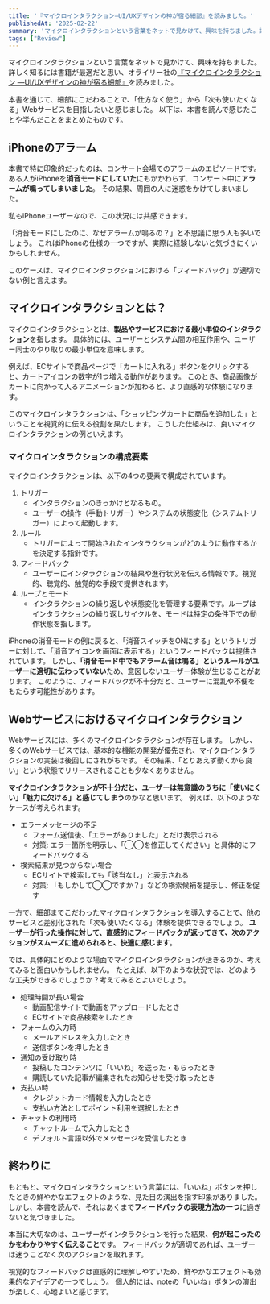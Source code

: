 ```yaml
---
title: '『マイクロインタラクション―UI/UXデザインの神が宿る細部』を読みました。'
publishedAt: '2025-02-22'
summary: 'マイクロインタラクションという言葉をネットで見かけて、興味を持ちました。詳しく知るには書籍が最適だと思い、オライリー社の『マイクロインタラクション ―UI/UXデザインの神が宿る細部』https://www.oreilly.co.jp/books/9784873116594/を読みました。本書を通じて、細部にこだわることで、「仕方なく使う」から「次も使いたくなる」Webサービスを目指したいと感じました。以下は、その感想です。'
tags: ["Review"]
---
```


マイクロインタラクションという言葉をネットで見かけて、興味を持ちました。
詳しく知るには書籍が最適だと思い、オライリー社の[『マイクロインタラクション ―UI/UXデザインの神が宿る細部』](https://www.oreilly.co.jp/books/9784873116594/)を読みました。

本書を通じて、細部にこだわることで、「仕方なく使う」から「次も使いたくなる」Webサービスを目指したいと感じました。
以下は、本書を読んで感じたことや学んだことをまとめたものです。

## iPhoneのアラーム

本書で特に印象的だったのは、コンサート会場でのアラームのエピソードです。
ある人がiPhoneを**消音モードにしていた**にもかかわらず、コンサート中に**アラームが鳴ってしまいました**。
その結果、周囲の人に迷惑をかけてしまいました。

私もiPhoneユーザーなので、この状況には共感できます。

「消音モードにしたのに、なぜアラームが鳴るの？」と不思議に思う人も多いでしょう。
これはiPhoneの仕様の一つですが、実際に経験しないと気づきにくいかもしれません。

このケースは、マイクロインタラクションにおける「フィードバック」が適切でない例と言えます。

## マイクロインタラクションとは？

マイクロインタラクションとは、**製品やサービスにおける最小単位のインタラクション**を指します。
具体的には、ユーザーとシステム間の相互作用や、ユーザー同士のやり取りの最小単位を意味します。

例えば、ECサイトで商品ページで「カートに入れる」ボタンをクリックすると、カートアイコンの数字が1つ増える動作があります。
このとき、商品画像がカートに向かって入るアニメーションが加わると、より直感的な体験になります。

このマイクロインタラクションは、「ショッピングカートに商品を追加した」ということを視覚的に伝える役割を果たします。
こうした仕組みは、良いマイクロインタラクションの例といえます。

### マイクロインタラクションの構成要素

マイクロインタラクションは、以下の4つの要素で構成されています。

1. トリガー
   - インタラクションのきっかけとなるもの。
   - ユーザーの操作（手動トリガー）やシステムの状態変化（システムトリガー）によって起動します。
2. ルール
   - トリガーによって開始されたインタラクションがどのように動作するかを決定する指針です。
3. フィードバック
   - ユーザーにインタラクションの結果や進行状況を伝える情報です。視覚的、聴覚的、触覚的な手段で提供されます。
4. ループとモード
   - インタラクションの繰り返しや状態変化を管理する要素です。ループはインタラクションの繰り返しサイクルを、モードは特定の条件下での動作状態を指します。

iPhoneの消音モードの例に戻ると、「消音スイッチをONにする」というトリガーに対して、「消音アイコンを画面に表示する」というフィードバックは提供されています。
しかし、**「消音モード中でもアラーム音は鳴る」というルールがユーザーに適切に伝わっていない**ため、意図しないユーザー体験が生じることがあります。
このように、フィードバックが不十分だと、ユーザーに混乱や不便をもたらす可能性があります。

## Webサービスにおけるマイクロインタラクション

Webサービスには、多くのマイクロインタラクションが存在します。
しかし、多くのWebサービスでは、基本的な機能の開発が優先され、マイクロインタラクションの実装は後回しにされがちです。
その結果、「とりあえず動くから良い」という状態でリリースされることも少なくありません。

**マイクロインタラクションが不十分だと、ユーザーは無意識のうちに「使いにくい」「魅力に欠ける」と感じてしまう**のかなと思います。
例えば、以下のようなケースが考えられます。

- エラーメッセージの不足
  - フォーム送信後、「エラーがありました」とだけ表示される
  - 対策: エラー箇所を明示し、「◯◯を修正してください」と具体的にフィードバックする
- 検索結果が見つからない場合
  - ECサイトで検索しても「該当なし」と表示される
  - 対策: 「もしかして◯◯ですか？」などの検索候補を提示し、修正を促す

一方で、細部までこだわったマイクロインタラクションを導入することで、他のサービスと差別化された「次も使いたくなる」体験を提供できるでしょう。
**ユーザーが行った操作に対して、直感的にフィードバックが返ってきて、次のアクションがスムーズに進められると、快適に感じます**。

では、具体的にどのような場面でマイクロインタラクションが活きるのか、考えてみると面白いかもしれません。
たとえば、以下のような状況では、どのような工夫ができるでしょうか？考えてみるとよいでしょう。

- 処理時間が長い場合
  - 動画配信サイトで動画をアップロードしたとき
  - ECサイトで商品検索をしたとき
- フォームの入力時
  - メールアドレスを入力したとき
  - 送信ボタンを押したとき
- 通知の受け取り時
  - 投稿したコンテンツに「いいね」を送った・もらったとき
  - 購読していた記事が編集されたお知らせを受け取ったとき
- 支払い時
  - クレジットカード情報を入力したとき
  - 支払い方法としてポイント利用を選択したとき
- チャットの利用時
  - チャットルームで入力したとき
  - デフォルト言語以外でメッセージを受信したとき

## 終わりに

もともと、マイクロインタラクションという言葉には、「いいね」ボタンを押したときの鮮やかなエフェクトのような、見た目の演出を指す印象がありました。
しかし、本書を読んで、それはあくまで**フィードバックの表現方法の一つ**に過ぎないと気づきました。

本当に大切なのは、ユーザーがインタラクションを行った結果、**何が起こったのかをわかりやすく伝えること**です。
フィードバックが適切であれば、ユーザーは迷うことなく次のアクションを取れます。

視覚的なフィードバックは直感的に理解しやすいため、鮮やかなエフェクトも効果的なアイデアの一つでしょう。
個人的には、noteの「いいね」ボタンの演出が楽しく、心地よいと感じます。
